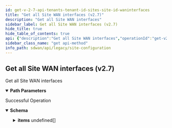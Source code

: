 ```yaml
---
id: get-v-2-7-api-tenants-tenant-id-sites-site-id-waninterfaces
title: "Get all Site WAN interfaces (v2.7)"
description: "Get all Site WAN interfaces"
sidebar_label: Get all Site WAN interfaces (v2.7)
hide_title: true
hide_table_of_contents: true
api: {"description":"Get all Site WAN interfaces","operationId":"get-v2.7-api-tenants-tenant_id-sites-site_id-waninterfaces","parameters":[{"description":"Tenant Id","in":"path","name":"tenant_id","required":true,"schema":{"description":"Tenant Id","type":"string"}},{"description":"Site Id","in":"path","name":"site_id","required":true,"schema":{"description":"Site Id","type":"string"}}],"responses":{"200":{"content":{"application/json":{"schema":{"allOf":[{"properties":{"count":{"format":"int32","type":"integer"},"id":{"type":"string"},"type":{"type":"string"}}},{"properties":{"items":{"items":{"properties":{"bfd_mode":{"description":"Bfd Mode: ValidateEnum(enumClass = classOf[BfdMode], WAN_CONFIG_INVALID_BFD_MODE, nullAllowed = false) ","enum":["aggressive","non_aggressive"],"type":"string"},"bw_config_mode":{"description":"Bw Config Mode: ValidateEnum(enumClass = classOf[BWConfigMode], message = INVALID_BANDWIDTH_CONFIG_MODE, nullAllowed = false) ","enum":["auto","manual","manual_bwm_disabled"],"type":"string"},"bwc_enabled":{"description":"Bwc Enabled","type":"boolean"},"cost":{"description":"Cost: Range(max = 1024L, error = WANINTERFACE_INVALID_COST_VALUE: Cost value for site WAN interface should be within range 0-1024, min = 0L) ","type":"integer"},"description":{"description":"Description: Size(max = 256, WANINTERFACE_CONFIG_DESCRIPTION_EXCEEDS_LIMIT, min = 0) ","type":"string"},"id":{"description":"Id","type":"string"},"label_id":{"description":"Label Id: NotEmpty(message = WAN_INTERFACE_INVALID_LABEL) ","type":"string"},"link_bw_down":{"description":"Link Bw Down: JsonIgnore(value = true) ","format":"double","type":"number"},"link_bw_up":{"description":"Link Bw Up: JsonIgnore(value = true) ","format":"double","type":"number"},"lqm_config":{"description":"Lqm Config: Valid ","properties":{"hub_site_ids":{"description":"Hub Site Ids: Size(max = 16, error = WANINTERFACE_LQM_CONFIG_INVALID_HUB_SITE_IDS_SIZE: Maximum 16 hub sites can be configured, min = 0) ListString(allowDuplicate = false, allowEmpty = true, allowNull = true, length = 0, listMaxSize = 0, error = WANINTERFACE_LQM_CONFIG_DUPLICATE_HUB_SITE_IDS: Duplicate hub site ids are not allowed., noTrim = false, regex = , required = false) ","items":{"description":"Hub Site Ids","type":"string"},"type":"array"},"inter_packet_gap":{"description":"Inter Packet Gap: Range(max = 300L, error = WANINTERFACE_LQM_CONFIG_INVALID_INTER_PACKET_GAP: inter packet gap should be in the range of 50-300 milliseconds., min = 50L) ","format":"int32","type":"integer"},"statistic":{"description":"Statistic: ValidateEnum(enumClass = classOf[LQMStatistic], error = WANINTERFACE_LQM_CONFIG_INVALID_STATISTIC: Invalid statistic value. Valid values are min, max and avg., nullAllowed = true) ","enum":["min","max","avg"],"type":"string"}}},"lqm_enabled":{"description":"Lqm Enabled","type":"boolean"},"name":{"description":"Name: Size(max = 128, WANINTERFACE_CONFIG_NAME_EXCEEDS_LIMIT, min = 0) ","type":"string"},"network_id":{"description":"Network Id: NotEmpty(message = NETWORK_ID_REQD) ","type":"string"},"tags":{"description":"Tags: ListString(allowDuplicate = false, allowEmpty = true, allowNull = true, length = 128, listMaxSize = 10, error = INVALID_TAG: Maximum 10 Unique tags of length 1024 each are allowed, noTrim = false, regex = [^,\\\\s]+, required = false) ","items":{"description":"Tags","type":"string"},"type":"array"},"type":{"description":"Type","enum":["PUBLIC_WAN","PRIVATE_WAN"],"type":"string"},"use_for_application_reachability_probes":{"description":"Use For Application Reachability Probes: Valid ","type":"boolean"},"use_for_controller_connections":{"description":"Use For Controller Connections: Valid ","type":"boolean"},"use_lqm_for_non_hub_paths":{"description":"Use Lqm For Non Hub Paths","type":"boolean"},"vpnlink_configuration":{"description":"Vpnlink Configuration: Valid Nullable ","properties":{"keep_alive_failure_count":{"description":"Keep Alive Failure Count: NotNull(error = VPNLINK_CONFIG_INVALID_KEEP_ALIVE_FAILURE_COUNT: VPN Link keep alive failure count must be between 3 and 30.) Range(max = 30L, error = VPNLINK_CONFIG_INVALID_KEEP_ALIVE_FAILURE_COUNT: VPN Link keep alive failure count must be between 3 and 30., min = 3L) ","type":"integer"},"keep_alive_interval":{"description":"Keep Alive Interval: NotNull(error = VPNLINK_CONFIG_INVALID_KEEP_ALIVE_INTERVAL: VPN Link keep alive interval must be between 100ms-1740,000ms.) Range(max = 1740000L, error = VPNLINK_CONFIG_INVALID_KEEP_ALIVE_INTERVAL: VPN Link keep alive interval must be between 100ms-1740,000ms., min = 100L) ","type":"integer"}},"required":["keep_alive_failure_count","keep_alive_interval"]}},"required":["label_id","bfd_mode","bw_config_mode","network_id"]},"type":"array"}},"type":"object"}]}}},"description":"Successful Operation"}},"tags":["Site Configuration"],"method":"get","path":"/v2.7/api/tenants/{tenant_id}/sites/{site_id}/waninterfaces","info":{"contact":{},"description":"List of APIs used to manage your site specific configuration attributes, and HA configuration for both branch and data center sites.","title":"Site Configuration","version":"Latest"},"postman":{"name":"Get all Site WAN interfaces (v2.7)","description":{"content":"Get all Site WAN interfaces","type":"text/plain"},"url":{"path":["v2.7","api","tenants",":tenant_id","sites",":site_id","waninterfaces"],"host":["{{baseUrl}}"],"query":[],"variable":[{"disabled":false,"description":{"content":"(Required) Tenant Id","type":"text/plain"},"type":"any","value":"","key":"tenant_id"},{"disabled":false,"description":{"content":"(Required) Site Id","type":"text/plain"},"type":"any","value":"","key":"site_id"}]},"header":[{"key":"Accept","value":"application/json"}],"method":"GET"}}
sidebar_class_name: "get api-method"
info_path: sdwan/api/legacy/site-configuration
---
```



## Get all Site WAN interfaces (v2.7)



Get all Site WAN interfaces

<details style={{"marginBottom":"1rem"}} data-collapsed={false} open={true}><summary style={{}}><strong>Path Parameters</strong></summary><div><ul><ParamsItem className={"paramsItem"} param={{"description":"Tenant Id","in":"path","name":"tenant_id","required":true,"schema":{"description":"Tenant Id","type":"string"}}}></ParamsItem><ParamsItem className={"paramsItem"} param={{"description":"Site Id","in":"path","name":"site_id","required":true,"schema":{"description":"Site Id","type":"string"}}}></ParamsItem></ul></div></details><div><ApiTabs><TabItem label={"200"} value={"200"}><div>

Successful Operation

</div><div><MimeTabs groupId={"mime-type"}><TabItem label={"application/json"} value={"application/json"}><SchemaTabs groupId={"schema-tabs"}><TabItem label={"Schema"} value={"Schema"}><details style={{}} data-collapsed={false} open={true}><summary style={{"textAlign":"left"}}><strong>Schema</strong></summary><div style={{"textAlign":"left","marginLeft":"1rem"}}></div><ul style={{"marginLeft":"1rem"}}><SchemaItem collapsible={false} name={"count"} required={false} schemaDescription={undefined} schemaName={"int32"} qualifierMessage={undefined} defaultValue={undefined}></SchemaItem><SchemaItem collapsible={false} name={"id"} required={false} schemaDescription={undefined} schemaName={"string"} qualifierMessage={undefined} defaultValue={undefined}></SchemaItem><SchemaItem collapsible={false} name={"type"} required={false} schemaDescription={undefined} schemaName={"string"} qualifierMessage={undefined} defaultValue={undefined}></SchemaItem><SchemaItem collapsible={true} className={"schemaItem"}><details style={{}}><summary style={{}}><strong>items</strong><span style={{"opacity":"0.6"}}> undefined[]</span></summary><div style={{"marginLeft":"1rem"}}><SchemaItem collapsible={false} name={"bfd_mode"} required={false} schemaDescription={"Bfd Mode: ValidateEnum(enumClass = classOf[BfdMode], WAN_CONFIG_INVALID_BFD_MODE, nullAllowed = false) "} schemaName={"string"} qualifierMessage={"**Possible values:** [`aggressive`, `non_aggressive`]"} defaultValue={undefined}></SchemaItem><SchemaItem collapsible={false} name={"bw_config_mode"} required={false} schemaDescription={"Bw Config Mode: ValidateEnum(enumClass = classOf[BWConfigMode], message = INVALID_BANDWIDTH_CONFIG_MODE, nullAllowed = false) "} schemaName={"string"} qualifierMessage={"**Possible values:** [`auto`, `manual`, `manual_bwm_disabled`]"} defaultValue={undefined}></SchemaItem><SchemaItem collapsible={false} name={"bwc_enabled"} required={false} schemaDescription={"Bwc Enabled"} schemaName={"boolean"} qualifierMessage={undefined} defaultValue={undefined}></SchemaItem><SchemaItem collapsible={false} name={"cost"} required={false} schemaDescription={"Cost: Range(max = 1024L, error = WANINTERFACE_INVALID_COST_VALUE: Cost value for site WAN interface should be within range 0-1024, min = 0L) "} schemaName={"integer"} qualifierMessage={undefined} defaultValue={undefined}></SchemaItem><SchemaItem collapsible={false} name={"description"} required={false} schemaDescription={"Description: Size(max = 256, WANINTERFACE_CONFIG_DESCRIPTION_EXCEEDS_LIMIT, min = 0) "} schemaName={"string"} qualifierMessage={undefined} defaultValue={undefined}></SchemaItem><SchemaItem collapsible={false} name={"id"} required={false} schemaDescription={"Id"} schemaName={"string"} qualifierMessage={undefined} defaultValue={undefined}></SchemaItem><SchemaItem collapsible={false} name={"label_id"} required={false} schemaDescription={"Label Id: NotEmpty(message = WAN_INTERFACE_INVALID_LABEL) "} schemaName={"string"} qualifierMessage={undefined} defaultValue={undefined}></SchemaItem><SchemaItem collapsible={false} name={"link_bw_down"} required={false} schemaDescription={"Link Bw Down: JsonIgnore(value = true) "} schemaName={"double"} qualifierMessage={undefined} defaultValue={undefined}></SchemaItem><SchemaItem collapsible={false} name={"link_bw_up"} required={false} schemaDescription={"Link Bw Up: JsonIgnore(value = true) "} schemaName={"double"} qualifierMessage={undefined} defaultValue={undefined}></SchemaItem><SchemaItem collapsible={true} className={"schemaItem"}><details style={{}}><summary style={{}}><strong>lqm_config</strong><span style={{"opacity":"0.6"}}> </span></summary><div style={{"marginLeft":"1rem"}}><div style={{"marginTop":".5rem","marginBottom":".5rem"}}>

Lqm Config: Valid 

</div><SchemaItem collapsible={false} name={"hub_site_ids"} required={false} schemaDescription={"Hub Site Ids: Size(max = 16, error = WANINTERFACE_LQM_CONFIG_INVALID_HUB_SITE_IDS_SIZE: Maximum 16 hub sites can be configured, min = 0) ListString(allowDuplicate = false, allowEmpty = true, allowNull = true, length = 0, listMaxSize = 0, error = WANINTERFACE_LQM_CONFIG_DUPLICATE_HUB_SITE_IDS: Duplicate hub site ids are not allowed., noTrim = false, regex = , required = false) "} schemaName={"string[]"} qualifierMessage={undefined} defaultValue={undefined}></SchemaItem><SchemaItem collapsible={false} name={"inter_packet_gap"} required={false} schemaDescription={"Inter Packet Gap: Range(max = 300L, error = WANINTERFACE_LQM_CONFIG_INVALID_INTER_PACKET_GAP: inter packet gap should be in the range of 50-300 milliseconds., min = 50L) "} schemaName={"int32"} qualifierMessage={undefined} defaultValue={undefined}></SchemaItem><SchemaItem collapsible={false} name={"statistic"} required={false} schemaDescription={"Statistic: ValidateEnum(enumClass = classOf[LQMStatistic], error = WANINTERFACE_LQM_CONFIG_INVALID_STATISTIC: Invalid statistic value. Valid values are min, max and avg., nullAllowed = true) "} schemaName={"string"} qualifierMessage={"**Possible values:** [`min`, `max`, `avg`]"} defaultValue={undefined}></SchemaItem></div></details></SchemaItem><SchemaItem collapsible={false} name={"lqm_enabled"} required={false} schemaDescription={"Lqm Enabled"} schemaName={"boolean"} qualifierMessage={undefined} defaultValue={undefined}></SchemaItem><SchemaItem collapsible={false} name={"name"} required={false} schemaDescription={"Name: Size(max = 128, WANINTERFACE_CONFIG_NAME_EXCEEDS_LIMIT, min = 0) "} schemaName={"string"} qualifierMessage={undefined} defaultValue={undefined}></SchemaItem><SchemaItem collapsible={false} name={"network_id"} required={false} schemaDescription={"Network Id: NotEmpty(message = NETWORK_ID_REQD) "} schemaName={"string"} qualifierMessage={undefined} defaultValue={undefined}></SchemaItem><SchemaItem collapsible={false} name={"tags"} required={false} schemaDescription={"Tags: ListString(allowDuplicate = false, allowEmpty = true, allowNull = true, length = 128, listMaxSize = 10, error = INVALID_TAG: Maximum 10 Unique tags of length 1024 each are allowed, noTrim = false, regex = [^,\\\\s]+, required = false) "} schemaName={"string[]"} qualifierMessage={undefined} defaultValue={undefined}></SchemaItem><SchemaItem collapsible={false} name={"type"} required={false} schemaDescription={"Type"} schemaName={"string"} qualifierMessage={"**Possible values:** [`PUBLIC_WAN`, `PRIVATE_WAN`]"} defaultValue={undefined}></SchemaItem><SchemaItem collapsible={false} name={"use_for_application_reachability_probes"} required={false} schemaDescription={"Use For Application Reachability Probes: Valid "} schemaName={"boolean"} qualifierMessage={undefined} defaultValue={undefined}></SchemaItem><SchemaItem collapsible={false} name={"use_for_controller_connections"} required={false} schemaDescription={"Use For Controller Connections: Valid "} schemaName={"boolean"} qualifierMessage={undefined} defaultValue={undefined}></SchemaItem><SchemaItem collapsible={false} name={"use_lqm_for_non_hub_paths"} required={false} schemaDescription={"Use Lqm For Non Hub Paths"} schemaName={"boolean"} qualifierMessage={undefined} defaultValue={undefined}></SchemaItem><SchemaItem collapsible={true} className={"schemaItem"}><details style={{}}><summary style={{}}><strong>vpnlink_configuration</strong><span style={{"opacity":"0.6"}}> </span></summary><div style={{"marginLeft":"1rem"}}><div style={{"marginTop":".5rem","marginBottom":".5rem"}}>

Vpnlink Configuration: Valid Nullable 

</div><SchemaItem collapsible={false} name={"keep_alive_failure_count"} required={false} schemaDescription={"Keep Alive Failure Count: NotNull(error = VPNLINK_CONFIG_INVALID_KEEP_ALIVE_FAILURE_COUNT: VPN Link keep alive failure count must be between 3 and 30.) Range(max = 30L, error = VPNLINK_CONFIG_INVALID_KEEP_ALIVE_FAILURE_COUNT: VPN Link keep alive failure count must be between 3 and 30., min = 3L) "} schemaName={"integer"} qualifierMessage={undefined} defaultValue={undefined}></SchemaItem><SchemaItem collapsible={false} name={"keep_alive_interval"} required={false} schemaDescription={"Keep Alive Interval: NotNull(error = VPNLINK_CONFIG_INVALID_KEEP_ALIVE_INTERVAL: VPN Link keep alive interval must be between 100ms-1740,000ms.) Range(max = 1740000L, error = VPNLINK_CONFIG_INVALID_KEEP_ALIVE_INTERVAL: VPN Link keep alive interval must be between 100ms-1740,000ms., min = 100L) "} schemaName={"integer"} qualifierMessage={undefined} defaultValue={undefined}></SchemaItem></div></details></SchemaItem></div></details></SchemaItem></ul></details></TabItem><TabItem label={"Example (from schema)"} value={"Example (from schema)"}><ResponseSamples responseExample={"{\n  \"count\": 0,\n  \"id\": \"string\",\n  \"type\": \"string\",\n  \"items\": [\n    {\n      \"bfd_mode\": \"aggressive\",\n      \"bw_config_mode\": \"auto\",\n      \"bwc_enabled\": true,\n      \"cost\": 0,\n      \"description\": \"string\",\n      \"id\": \"string\",\n      \"label_id\": \"string\",\n      \"link_bw_down\": 0,\n      \"link_bw_up\": 0,\n      \"lqm_config\": {\n        \"hub_site_ids\": [\n          \"string\"\n        ],\n        \"inter_packet_gap\": 0,\n        \"statistic\": \"min\"\n      },\n      \"lqm_enabled\": true,\n      \"name\": \"string\",\n      \"network_id\": \"string\",\n      \"tags\": [\n        \"string\"\n      ],\n      \"type\": \"PUBLIC_WAN\",\n      \"use_for_application_reachability_probes\": true,\n      \"use_for_controller_connections\": true,\n      \"use_lqm_for_non_hub_paths\": true,\n      \"vpnlink_configuration\": {\n        \"keep_alive_failure_count\": 0,\n        \"keep_alive_interval\": 0\n      }\n    }\n  ]\n}"} language={"json"}></ResponseSamples></TabItem></SchemaTabs></TabItem></MimeTabs></div></TabItem></ApiTabs></div>
      
